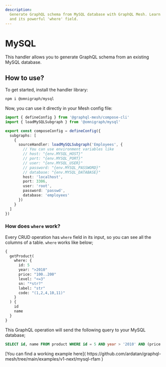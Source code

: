 ```yaml
---
description:
  Generate GraphQL schema from MySQL database with GraphQL Mesh. Learn how to use the MySQL handler
  and its powerful 'where' field.
---
```



# MySQL

This handler allows you to generate GraphQL schema from an existing MySQL database.

## How to use?

To get started, install the handler library:

```sh npm2yarn
npm i @omnigraph/mysql
```

Now, you can use it directly in your Mesh config file:

```ts filename="mesh.config.ts" {2,7-9}
import { defineConfig } from '@graphql-mesh/compose-cli'
import { loadMySQLSubgraph } from '@omnigraph/mysql'

export const composeConfig = defineConfig({
  subgraphs: [
    {
      sourceHandler: loadMySQLSubgraph('Employees', {
        // You can use environment variables like
        // host: "{env.MYSQL_HOST}"
        // port: "{env.MYSQL_PORT}"
        // user: "{env.MYSQL_USER}"
        // password: "{env.MYSQL_PASSWORD}"
        // database: "{env.MYSQL_DATABASE}"
        host: 'localhost',
        port: 3306,
        user: 'root',
        password: 'passwd',
        database: 'employees'
      })
    }
  ]
})
```

### How does `where` work?

Every CRUD operation has `where` field in its input, so you can see all the columns of a table.
`where` works like below;

```graphql
{
  getProduct(
    where: {
      id: 5
      year: ">2010"
      price: "100..200"
      level: "<=3"
      sn: "*str?"
      label: "str"
      code: "(1,2,4,10,11)"
    }
  ) {
    id
    name
  }
}
```

This GraphQL operation will send the following query to your MySQL database;

```sql
SELECT id, name FROM product WHERE id = 5 AND year > '2010' AND (price BETWEEN '100' AND '200') AND level <= '3' AND sn LIKE '%str\_' AND label = 'str' AND code IN (1,2,4,10,11)
```

<Callout>
  [You can find a working example here](
  https://github.com/ardatan/graphql-mesh/tree/main/examples/v1-next/mysql-rfam )
</Callout>
